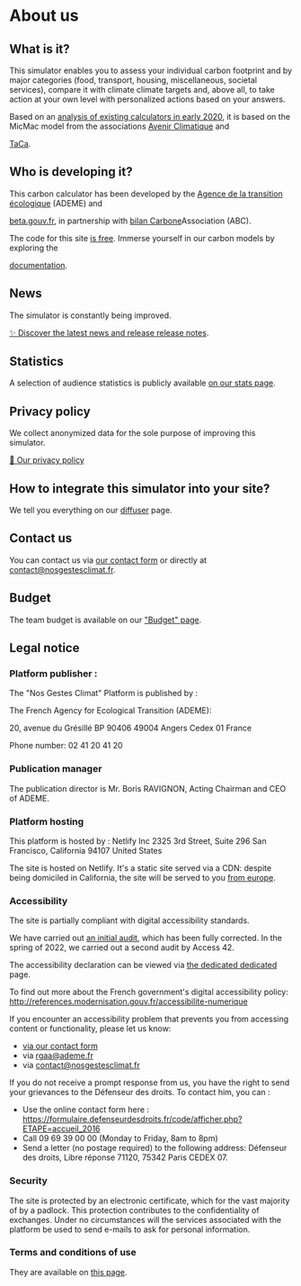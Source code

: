 # About us

## What is it?

This simulator enables you to assess your individual carbon footprint
and by major categories (food, transport,
housing, miscellaneous, societal services), compare it with climate
climate targets and, above all, to take action at your own level
with personalized actions based on your answers.

Based on an [analysis of existing calculators in early
2020](https://abc-transitionbascarbone.fr/wp-content/uploads/2022/03/analyse-des-calculateurs-dempreinte-carbone-individuelle-a-lorigine-de-nos-gestes-climat-vf-.pdf),
it is based on the MicMac model from the associations [Avenir
Climatique](https://avenirclimatique.org/les-outils/) and

<a href="https://www.taca.asso.fr/">TaCa</a>.

## Who is developing it?

This carbon calculator has been developed by the [Agence de la transition
écologique](https://www.ademe.fr/) (ADEME) and

<a href="https://beta.gouv.fr/">beta.gouv.fr</a>, in partnership with
<a href="https://www.associationbilancarbone.fr/">bilan Carbone</a>Association (ABC).

The code for this site <a href="https://github.com/betagouv/ecolab-data">is free</a>.
Immerse yourself in our carbon models by exploring the

<a href="/documentation">documentation</a>.

## News

The simulator is constantly being improved.

[✨️ Discover the latest news and release
release notes](/news).

## Statistics

A selection of audience statistics is publicly available <a href="/stats">on our stats page</a>.

## Privacy policy

We collect anonymized data for the sole purpose of improving this
simulator.

<a href="/vie-privée">🍪 Our privacy policy</a>

## How to integrate this simulator into your site?

We tell you everything on our <a href="/diffuser">diffuser</a> page.

## Contact us

You can contact us via <a href="/contact">our contact form</a> or directly at contact@nosgestesclimat.fr.

## Budget

The team budget is available on our <a href="/budget">"Budget" page</a>.

## Legal notice

### Platform publisher :

The "Nos Gestes Climat" Platform is published by :

The French Agency for Ecological Transition (ADEME):

20, avenue du Grésillé
BP 90406
49004 Angers Cedex 01
France

Phone number: 02 41 20 41 20

### Publication manager

The publication director is Mr. Boris RAVIGNON, Acting Chairman and CEO of ADEME.

### Platform hosting

This platform is hosted by :
Netlify
Inc 2325 3rd Street, Suite 296
San Francisco, California 94107
United States

The site is hosted on Netlify. It's a static site served via a CDN: despite being domiciled in California, the site will be served to you [from
europe](https://answers.netlify.com/t/is-there-a-list-of-where-netlifys-cdn-pops-are-located/855/2).

### Accessibility

The site is partially compliant with digital accessibility standards.

We have carried out [an initial
audit](https://github.com/datagir/nosgestesclimat-site/issues/350),
which has been fully corrected. In the spring of 2022, we carried out a second
audit by Access 42.

The accessibility declaration can be viewed via [the dedicated
dedicated](/accessibility) page.

To find out more about the French government's digital accessibility policy: http://references.modernisation.gouv.fr/accessibilite-numerique

If you encounter an accessibility problem that prevents you from accessing
content or functionality, please let us know:

- <a href="/contact">via our contact form</a>
- via rgaa@ademe.fr
- via contact@nosgestesclimat.fr

If you do not receive a prompt response from us, you have the right to send your grievances
to the Défenseur des droits.
To contact him, you can :

- Use the online contact form here : <a target="_blank" rel="noopener noreferrer" href="https://formulaire.defenseurdesdroits.fr/code/afficher.php?ETAPE=accueil_2016">https://formulaire.defenseurdesdroits.fr/code/afficher.php?ETAPE=accueil_2016</a>
- Call 09 69 39 00 00 (Monday to Friday, 8am to 8pm)
- Send a letter (no postage required) to the following address: Défenseur des droits, Libre réponse 71120, 75342 Paris CEDEX 07.

### Security

The site is protected by an electronic certificate, which for the vast majority of
by a padlock. This protection contributes to the confidentiality of exchanges.
Under no circumstances will the services associated with the platform be used to send e-mails
to ask for personal information.

### Terms and conditions of use

They are available on <a href="/cgu">this page</a>.
